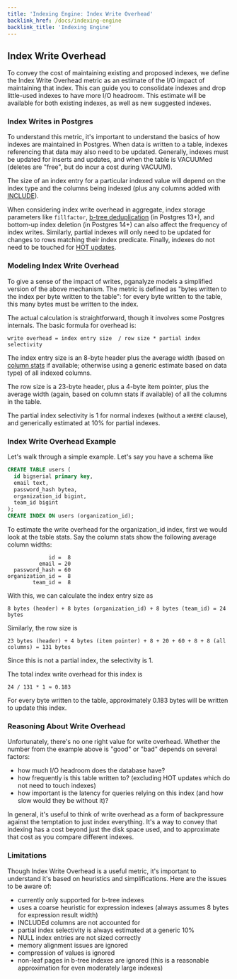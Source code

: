 ```yaml
---
title: 'Indexing Engine: Index Write Overhead'
backlink_href: /docs/indexing-engine
backlink_title: 'Indexing Engine'
---
```


## Index Write Overhead

To convey the cost of maintaining existing and proposed indexes, we define the
Index Write Overhead metric as an estimate of the I/O impact of maintaining that
index. This can guide you to consolidate indexes and drop little-used indexes to
have more I/O headroom. This estimate will be available for both existing
indexes, as well as new suggested indexes.


### Index Writes in Postgres

To understand this metric, it's important to understand the basics of how indexes
are maintained in Postgres. When data is written to a table, indexes referencing
that data may also need to be updated. Generally, indexes must be updated for
inserts and updates, and when the table is VACUUMed (deletes are "free", but do
incur a cost during VACUUM).

The size of an index entry for a particular indexed value will depend on the
index type and the columns being indexed (plus
any columns added with [INCLUDE](https://www.postgresql.org/docs/current/sql-createindex.html)).

When considering index write overhead in aggregate, index storage parameters
like `fillfactor`, [b-tree
deduplication](https://www.postgresql.org/docs/current/btree-implementation.html#BTREE-DEDUPLICATION)
(in Postgres 13+), and bottom-up index deletion (in Postgres 14+) can also
affect the frequency of index writes. Similarly, partial indexes will only
need to be updated for changes to rows matching their index predicate. Finally,
indexes do not need to be touched for [HOT updates](https://git.postgresql.org/gitweb/?p=postgresql.git;a=blob;f=src/backend/access/heap/README.HOT;hb=HEAD).


### Modeling Index Write Overhead

To give a sense of the impact of writes, pganalyze models a simplified version
of the above mechanism. The metric is defined as "bytes written to the index
per byte written to the table": for every byte written to the table, this many
bytes must be written to the index.

The actual calculation is straightforward, though it involves some Postgres
internals. The basic formula for overhead is:

```
write overhead = index entry size  / row size * partial index selectivity
```

The index entry size is an 8-byte header plus the average width (based on
[column stats](/docs/install/troubleshooting/column_stats_helper) if available;
otherwise using a generic estimate based on data type) of all indexed columns.

The row size is a 23-byte header, plus a 4-byte item pointer, plus the average
width (again, based on column stats if available) of all the columns in the
table.

The partial index selectivity is 1 for normal indexes (without a `WHERE`
clause), and generically estimated at 10% for partial indexes.

### Index Write Overhead Example

Let's walk through a simple example. Let's say you have a schema like

```sql
CREATE TABLE users (
  id bigserial primary key,
  email text,
  password_hash bytea,
  organization_id bigint,
  team_id bigint
);
CREATE INDEX ON users (organization_id);
```

To estimate the write overhead for the organization_id index, first we would
look at the table stats. Say the column stats show the following average column
widths:

```
             id =  8
          email = 20
  password_hash = 60
organization_id =  8
        team_id =  8
```

With this, we can calculate the index entry size as

```
8 bytes (header) + 8 bytes (organization_id) + 8 bytes (team_id) = 24 bytes
```

Similarly, the row size is

```
23 bytes (header) + 4 bytes (item pointer) + 8 + 20 + 60 + 8 + 8 (all columns) = 131 bytes
```

Since this is not a partial index, the selectivity is 1.

The total index write overhead for this index is

```
24 / 131 * 1 ≈ 0.183
```

For every byte written to the table, approximately 0.183 bytes will be written
to update this index.


### Reasoning About Write Overhead

Unfortunately, there's no one right value for write overhead. Whether the number
from the example above is "good" or "bad" depends on several factors:

 - how much I/O headroom does the database have?
 - how frequently is this table written to? (excluding HOT updates which do not need to touch indexes)
 - how important is the latency for queries relying on this index (and how slow would they be without it)?

In general, it's useful to think of write overhead as a form of backpressure
against the temptation to just index everything. It's a way to convey that
indexing has a cost beyond just the disk space used, and to approximate that
cost as you compare different indexes.


### Limitations

Though Index Write Overhead is a useful metric, it's important to understand it's
based on heuristics and simplifications. Here are the issues to be aware of:

 - currently only supported for b-tree indexes
 - uses a coarse heuristic for expression indexes (always assumes 8 bytes for expression result width)
 - INCLUDEd columns are not accounted for
 - partial index selectivity is always estimated at a generic 10%
 - NULL index entries are not sized correctly
 - memory alignment issues are ignored
 - compression of values is ignored
 - non-leaf pages in b-tree indexes are ignored (this is a reasonable approximation for even moderately large indexes)
